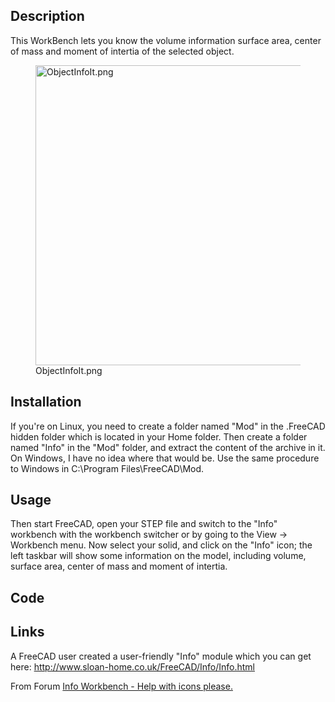 <languages/>
<translate>

<!--T:1-->
{{Macro
|Name=Macro ObjectInfo
|Description=This WorkBench lets you know the volume information surface area, center of mass and moment of intertia of the selected object.<br><br>This is not a macro but one WorkBench, uncompress the .zip file and paste the complete directory in the Mod user directory [https://github.com/KeithSloan/FreeCAD_Info/archive/master.zip Info]
|Author=keithsloan52
|Version=1.0
|Date=2012-11-09
|FCVersion=Until 0.17 '''and PyQt4'''
|Download=[https://wiki.freecad.org/images/2/29/Macro_ObjectInfo.png ToolBar Icon]
|SeeAlso=[[Arch_Survey|Arch Survey]]
}}

==Description== <!--T:11-->

<!--T:2-->
This WorkBench lets you know the volume information surface area, center of mass and moment of intertia of the selected object.

<!--T:10-->
[[Image:ObjectInfoIt.png|480px]]

==Installation== <!--T:3-->

<!--T:4-->
If you're on Linux, you need to create a folder named "Mod" in the .FreeCAD hidden folder which is located in your Home folder. Then create a folder named "Info" in the "Mod" folder, and extract the content of the archive in it. On Windows, I have no idea where that would be. Use the same procedure to Windows in C:\Program Files\FreeCAD\Mod.

==Usage== <!--T:12-->

<!--T:5-->
Then start FreeCAD, open your STEP file and switch to the "Info" workbench with the workbench switcher or by going to the View → Workbench menu. Now select your solid, and click on the "Info" icon; the left taskbar will show some information on the model, including volume, surface area, center of mass and moment of intertia.

==Code== <!--T:9-->

</translate>
{{MacroCode|code=
import webbrowser 

##########
# WorkBenche
# Code used to download the zip file from FreeCAD
##########

FreeCAD.Console.PrintMessage("\n" + "You must download the Info.zip file in the author github KeithSloan/FreeCAD_Infosite" + "\n")
FreeCAD.Console.PrintMessage("http://keithsloan.dynu.com/Keith&Jenny/" + "\n")
webbrowser.open("https://github.com/KeithSloan/FreeCAD_Info/archive/master.zip")

}}
<translate>

==Links== <!--T:13-->

<!--T:6-->
A FreeCAD user created a user-friendly "Info" module which you can get here: http://www.sloan-home.co.uk/FreeCAD/Info/Info.html

<!--T:8-->
From Forum [https://forum.freecad.org/viewtopic.php?f=10&t=3185 Info Workbench - Help with icons please.]


</translate>